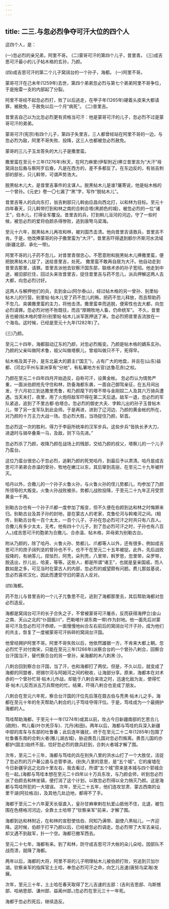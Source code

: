 ```yaml
---
---
---
```

title: 二三.与忽必烈争夺可汗大位的四个人
---



这四个人，是：

(一)忽必烈的亲兄弟，阿里不哥。 (二)蒙哥可汗的第四个儿子，昔里青。 (三)成吉思可汗最小的儿子帖木格的玄孙，乃颜。

(四)成吉思可汗的第二个儿子窝阔台的一个孙子，海都。 (一)阿里不哥。

蒙哥可汗在己未年(1259年)去世，第四个弟弟忽必烈与第七个弟弟阿里不哥争位，于是拖雷一支的内部起了分裂。

阿里不哥经不起忽必烈打，败了以后逃走，在甲子年(1265年)硬着头皮来大都请罪，被赦免，于赦免以后一个月“病死”。 (二)昔里吉。

昔里吉自己以为比忽必烈更有资格当可汗：他是蒙哥可汗的儿子，忽必烈不过是蒙哥可汗的弟弟。

蒙哥可汗(宪宗)有四个儿子，第四子失里吉，三人都曾经站在阿里不哥的一边，与忽必烈为敌，阿里不哥失败、投降，这三人也都被忽必烈赦免。

蒙哥的三儿子玉龙答失的大儿子是撒里蛮。

撒里蛮在至元十三年(1276年)秋天，在阿力麻里(伊犁附近)捧立昔里吉为“大汗”母窝阔台后裔与察阿歹后裔，凡是在西方的，差不多都反了。在东边反的，有翁吉刺部的部长，只儿斡带，可谓声势浩大。

脱黑帖木儿大，是昔里吉事件的主谋人。脱黑帖木儿是谁?屠寄说，他是帖木格的一个曾孙。《元史》卷一〇七漏了“黑”字，写作“脱帖木儿”。

昔里吉等人的兵向东打，翁吉剌部只儿斡由应昌向西北打，以和林为目标。至元十四年春天，只儿斡带打到和林之南的合剌合塔(黑颜色的城)，被忽必烈的一位“诸王"，伯木儿，打得全军覆没。昔里吉的兵，打到斡儿洹河的河边，守了一些时候，被忽必烈的爱将伯颜杀得惨败，逃到唐弩乌梁海。

至元十六年，脱黑帖木儿再攻和林，被刘国杰击溃。他向昔里吉请救兵，昔里吉不肯。于是，他改捧蒙哥的孙子撒里蛮为“大汗”，昔里吉吓得退到额尔齐斯河水流域(新疆北部、承化一带)。

阿里不哥的儿子药不忽儿，对昔里青很忠心，不愿意附和脱黑帖木儿捧撒里蛮，便把脱黑帖木儿捉了，送给昔里吉，处死。 撒里蛮不敢再自居为大汗。他自动走到昔里吉那里，请罪。昔里吉派他去钦察汗国东部，联络术赤的孙子宽彻。他走到中途，被旧部拦住，回过头来攻昔里吉，捉住昔里吉与药不忽儿，派兵押解这两人去大都，向忽必烈讨好。

这两人与解押他们的兵，去到金山(阿尔泰山)，经过帖木格的另一曾孙、别里帖·帖木儿的行营。别里帖·帖木儿受了药不忽儿的贿，把药不忽儿释放，而且帮助药不忽几、突袭撒里蛮的主力，将他击溃。撒里蛮幸而逃脱，便索性也去大都，向忽必烈请罪。忽必烈对他不咎既往，而且“厚赐牧地人畜，仍命统军”。 不久，昔里吉也被(帖木格的曾孙)别里帖·帖木儿派军医押送了来。忽必烈把昔里吉流放在一个海岛。这时候，已经是至元十九年(1282年)了。

(三)乃颜。

至元二十四年，海都鼓动辽东的乃颜，对忽必烈叛变。乃颜是帖木格的嫡系玄孙。乃颜的父亲叫做阿术鲁，祖父叫做塔察儿，曾祖叫做只不干，死得早。

帖木格及其子孙，是东北最大的爵主(“国王")，占有广大的地盘，并且在(山东)益都、(河北)平州与滦洲享有“分地”，有私署地方长官(达鲁花赤)之权。

乃颜在至元二十四年四月开始造反，自称可汗，设黄金帐。 忽必烈认为情势严重，一面派伯颜抢先守住和林，防备海都东袭，一面自己御驾亲征，在五月间出发，于六月初三到达撒里秃鲁，和乃颜麾下的塔不带与金刚奴二人及其六万骑兵遭遇。当天未打，夜里，用了火炮将敌军吓得在第二天后退。敌军一退，忽必烈的军队紧追，追到了不里古都·伯塔合。忽必烈的御史大夫、孛斡儿出的孙子玉昔帖木儿，带了另一支军队到此会师。于是再进，进到了辽河边、乃颜的黄金帐的所在，对乃颜的十万主力大战一场。忽必烈大胜，当场捉住乃颜，斩首。

忽必烈这一次的胜利，得力于李庭所统率的汉军步兵。这些步兵“皆执长矛大刀，进退时与骑卒叠乘一马，及敌，则下马先进。”

忽必烈杀了乃颜，收降乃颜在战场上的残部，交给乃颜的叔父，塔察儿的一个儿子乃蛮台。

这位乃蛮台很忠心于忽必烈，追剿乃颜的死党哈丹，到最后予以肃清。哈丹是成吉思可汗弟弟合赤温的曾孙，牧地在嫩江以东，其后窜到高丽，在至元二十九年被歼灭。

哈丹以外，合撒儿的一个孙子火鲁火孙，与火鲁火孙的侄儿势都儿，均参加了乃颜所领导的大叛变。火鲁火孙战败被杀，势都儿战败投降，于至元二十九年正月受赏黄金一千两。

别勒古台也有一个孙子爪都一度参加了叛变，但不久便在伯颜到达和林之时悔罪来归。别勒古台及其子孙的封地，是在蒙古人的老家，克鲁伦河与斡难河之间。(相传，别勒古台有一百个太太，一百个儿子，子孙在忽必烈可汗之时共只有八百人。合撒儿有多少太太，无考。他有四十个儿子，到了忽必烈可汗之时，子孙也有八百人。)成吉思可汗的胞弟为合撒儿、合赤温、帖木格，异母弟为别勒古台。

附从乃颜的，除了哈丹、火鲁火孙、势都儿、爪都等人以外，还有很多，例如成吉思可汗的庶子阔列坚的曾孙也不干。也不干在至元二十五年被捉。此外，先后战败投降的，有纳答儿，捏怯烈，阿秃，朵列秃，八里带，斡罗思，忽里带，朵罗带，脱迭出，抄儿出，哈麦，等等。这些人，都是所谓“诸王"，也就是皇亲国戚，而人数如是之多，可见当时在蒙古人的内部，忽必烈的威望颇有问题。费儿那兹基说，忽必烈喜欢汉化，因此而遭受守旧的蒙古人反对。

(四)海都。

药不忽儿与昔里吉的一个儿子兀鲁思不花，逃到了海都那里去，其后帮助海都对忽必烈造反。

海都是窝阔台可汗的长子合失之子，不曾被蒙哥可汗屠杀，反而获得海押立(金山之南、天山之北的“仆固振川”，巴勒喀什湖东南一带)作为封地。他一面先后对蒙哥可汗及忽必烈可汗恭顺，一面慢慢地纠合左右前后的窝阔台可汗子孙，成为他们的共主，恢复了一度被蒙哥可汗拆碎的窝阔台汗国。

他曾经拥护阿里不哥。阿里不哥失败以后，他依然雄据一方，不肯来大都上朝。忽必烈忙于对付南宋，只能在至元三年(1266年)派察合台的一个曾孙八剌合，回察合台汗国当汗，替代察合台的另一曾孙，亲海都的木八刺黑·沙。

八刺合回到察合台汗国，当了汗，也和海都打了两仗。但是，不久以后，就变成了海都的同盟者，把锡尔河与阿姆河之间的税收，让海部分享。原来，海都本在对术赤的一个曾孙忙哥·帖木儿作战，却能于八剌合来攻之时，迅速化敌为友，使得忙哥·帖木儿反而派五万兵帮他的忙。结果，吓得八剌合也变成了朋友。

八刺合在至元六年死，察合台汗国的汗位先后落在聂古伯与秃黑·帖木儿之手。海都在至元十年的冬天帮助八剌合的儿子笃哇夺得汗位。于是，笃哇成为一个最拥护海都的人。

笃哇帮助海都，于至元十一年(1274年)或其以前，攻占今日新疆南部的乞思合儿(疏附)、鸭儿看(叶尔羌莎车)、兀丹(和田)。两年以后，海都与笃哇的兵深入新疆中部的库车与东部的吐鲁番；此后连年骚扰，终于在至元二十二年(1285年)包围了吐鲁番东南的合刺火者(雅儿湖古城)，胁迫畏吾儿国对忽必烈叛离。畏吾儿国的亦都护(国主)始终不屈，恰好忽必烈的救兵赶到，合刺火者城才解了围。

次年，至元二十三年，海都与笃哇的兵在别失八里的洪水山打了一个大胜仗，活捉了忽必烈的万户綦公直与总管李进。(别失八里的意思，是“五个城"。它的废墟在今日新疆孚远之北四十里左右，我去看过，所谓“五个城”原来是本城与四个郭城合在一起。)海都与笃哇本想在至元二十四年以十万兵东攻，与乃颜会师，听到忽必烈派了伯颜去和林坐镇，便打消了这个计划，以致忽必烈得以全力捎灭乃颜。这是海都与笃哇所犯的一大错误。 次年，至元二十五年，他们连攻甘肃、蒙古西南的业里干湖(阿拉格泊)，及其他几处边地，都得不了手。

海都于至元二十六年夏天长驱直入，皇孙甘麻审剌在杭爱山抵他不住，北退，被包围在色楞格河河边，全靠土土哈带了“钦察亲军"前来，才解了围。

海都到达和林附近，在和林的宣慰使怯伯、同知乃满带、副使八黑帖儿，一齐迎降。这时候，伯颜于打平乃颜以后，已经被忽必烈调走。忽必烈带了大军去亲征，却又遇不到敌军，扑一个空。海都已撤军西去。

至元二十七年，海都有来。到了和林，防守成吉思可汗大帐的朵儿朵哈，因部队不战而溃，就降了海都。

两年以后，海都的大将，阿里不哥的儿子明理帖木儿被伯颜打败，穷追到贝加尔湖。钦察亲军的指挥官土土哈，奉忽必烈可汗之命，向乞儿吉速(唐努乌梁海)发展。

次年，至元三十年，土土哈在春天取得了乞儿吉速的五部：(吉利吉思部、乌斯憾部、哈纳思部、谦州部、益蔺州部。)忽必烈在至元三十一年死。

海都于忽必烈死后，继续造反。